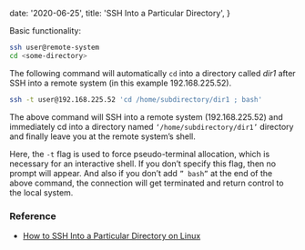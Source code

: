 
  date: '2020-06-25',
  title: 'SSH Into a Particular Directory',
}

Basic functionality:

```bash
ssh user@remote-system
cd <some-directory>
```

The following command will automatically `cd` into a directory called _dir1_ after SSH into a remote system (in this example 192.168.225.52).

```bash
ssh -t user@192.168.225.52 'cd /home/subdirectory/dir1 ; bash'
```

The above command will SSH into a remote system (192.168.225.52) and immediately cd into a directory named `‘/home/subdirectory/dir1’` directory and finally leave you at the remote system’s shell.

Here, the `-t` flag is used to force pseudo-terminal allocation, which is necessary for an interactive shell. If you don’t specify this flag, then no prompt will appear. And also if you don’t add `” bash”` at the end of the above command, the connection will get terminated and return control to the local system.

### Reference

- [How to SSH Into a Particular Directory on Linux](https://tinyurl.com/y9t6s4wk)

